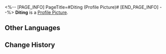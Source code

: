<%-- [PAGE_INFO]
PageTitle=#Diting (Profile Picture)#
[END_PAGE_INFO] --%>
{{Item Infobox
|title       = Diting
|id          = 202005
|image       = Profile Picture Diting.png{{subst:void|<!--$UPLOAD:<<SpriteOutput/ItemFigures/AvatarHead/IconHead_202005.png>-<Profile Picture Diting.png>-<Item Icons>>-->}}
|type        = Profile Picture
|invCategory = 
|rarity      = 4
|effect      = 
|description = It only takes three days to analyze the entire archives of the Artisanship Commission and customize its own staff profile pic.
|source1     = A return gift from parting with the [[Diting]].
}}
{{Description|''"Master Artisan, I found this in the payroll. It... What's this money for?"''}}
'''Diting''' is a [[Profile Picture]].

==Other Languages==
{{Other Languages
|en   = Diting
|zhs  = 谛听
|zht  = 諦聽
|ja   = 諦聴
|ko   = 경청
|es   = Diting
|fr   = Truffie
|ru   = Дитин
|th   = Diting
|vi   = Diting
|de   = Diting
|id   = Diting
|pt   = Diting
}}

==Change History==
{{Change History|1.0}}